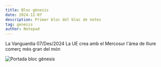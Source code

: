 ```yaml
---
title: Bloc gènesis
date: 2024-12-07
description: Primer bloc del bloc de notes
tag: genesis
author: Notepad
---
```


La Vanguardia 07/Des/2024 La UE crea amb el Mercosur l'àrea de lliure comerç més gran del món

![Portada bloc gènesis](/images/20241207a1.jpg)